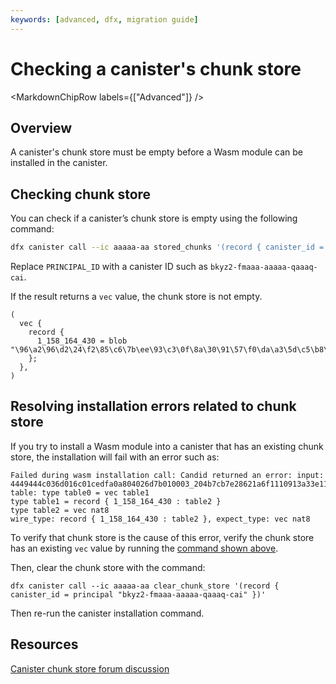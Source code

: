 ```yaml
---
keywords: [advanced, dfx, migration guide]
---
```



# Checking a canister's chunk store

<MarkdownChipRow labels={["Advanced"]} />

## Overview

A canister's chunk store must be empty before a Wasm module can be installed in the canister.

## Checking chunk store

You can check if a canister’s chunk store is empty using the following command:

```bash
dfx canister call --ic aaaaa-aa stored_chunks '(record { canister_id = principal "PRINCIPAL_ID" })'
```

Replace `PRINCIPAL_ID` with a canister ID such as `bkyz2-fmaaa-aaaaa-qaaaq-cai`.

If the result returns a `vec` value, the chunk store is not empty.

```
(
  vec {
    record {
      1_158_164_430 = blob "\96\a2\96\d2\24\f2\85\c6\7b\ee\93\c3\0f\8a\30\91\57\f0\da\a3\5d\c5\b8\7e\41\0b\78\63\0a\09\cf\c7";
    };
  },
)
```

## Resolving installation errors related to chunk store

If you try to install a Wasm module into a canister that has an existing chunk store, the installation will fail with an error such as:

```
Failed during wasm installation call: Candid returned an error: input: 4449444c036d016c01cedfa0a804026d7b010003_204b7cb7e28621a6f1110913a33e11455d407f584d3cfe91edf6c12c75b6bd00a2204f7deaf907cea359eda7caa340b204e1558cf451da3fe7582a4cb010a57290d020f52735197797ef2a9e1d2b5d7ed8c13bcd1f41fc65a4731742c12b87f2346bc3
table: type table0 = vec table1
type table1 = record { 1_158_164_430 : table2 }
type table2 = vec nat8
wire_type: record { 1_158_164_430 : table2 }, expect_type: vec nat8
```

To verify that chunk store is the cause of this error, verify the chunk store has an existing `vec` value by running the [command shown above](#checking-chunk-store).

Then, clear the chunk store with the command:

```
dfx canister call --ic aaaaa-aa clear_chunk_store '(record { canister_id = principal "bkyz2-fmaaa-aaaaa-qaaaq-cai" })'
```

Then re-run the canister installation command.

## Resources

[Canister chunk store forum discussion](https://forum.dfinity.org/t/embedding-wasm-dfx-0-17-0-crashing-where-previous-version-works/27916/)